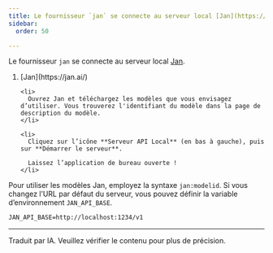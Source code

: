 ```yaml
---
title: Le fournisseur `jan` se connecte au serveur local [Jan](https://jan.ai/).
sidebar:
  order: 50

---
```



Le fournisseur `jan` se connecte au serveur local [Jan](https://jan.ai/).

<Steps>
  <ol>
    <li>
      [Jan](https://jan.ai/)
    </li>

    <li>
      Ouvrez Jan et téléchargez les modèles que vous envisagez d’utiliser. Vous trouverez l'identifiant du modèle dans la page de description du modèle.
    </li>

    <li>
      Cliquez sur l’icône **Serveur API Local** (en bas à gauche), puis sur **Démarrer le serveur**.

      Laissez l’application de bureau ouverte !
    </li>
  </ol>
</Steps>

Pour utiliser les modèles Jan, employez la syntaxe `jan:modelid`.
Si vous changez l’URL par défaut du serveur, vous pouvez définir la variable d’environnement `JAN_API_BASE`.

```txt title=".env"
JAN_API_BASE=http://localhost:1234/v1
```

<LLMProviderFeatures provider="jan" />

<hr />

Traduit par IA. Veuillez vérifier le contenu pour plus de précision.
